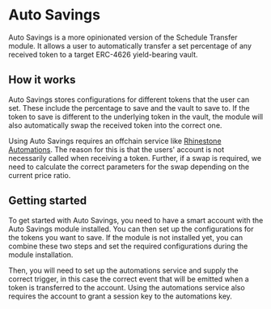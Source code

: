 # Auto Savings

Auto Savings is a more opinionated version of the Schedule Transfer module. It allows a user to automatically transfer a set percentage of any received token to a target ERC-4626 yield-bearing vault.

## How it works

Auto Savings stores configurations for different tokens that the user can set. These include the percentage to save and the vault to save to. If the token to save is different to the underlying token in the vault, the module will also automatically swap the received token into the correct one.

Using Auto Savings requires an offchain service like [Rhinestone Automations](/automations). The reason for this is that the users' account is not necessarily called when receiving a token. Further, if a swap is required, we need to calculate the correct parameters for the swap depending on the current price ratio.

## Getting started

To get started with Auto Savings, you need to have a smart account with the Auto Savings module installed. You can then set up the configurations for the tokens you want to save. If the module is not installed yet, you can combine these two steps and set the required configurations during the module installation.

Then, you will need to set up the automations service and supply the correct trigger, in this case the correct event that will be emitted when a token is transferred to the account. Using the automations service also requires the account to grant a session key to the automations key.
